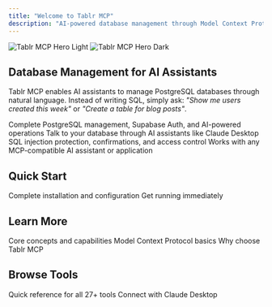 ```yaml
---
title: "Welcome to Tablr MCP"
description: "AI-powered database management through Model Context Protocol"
---
```


<img
  className="block dark:hidden"
  src="/images/hero-light.png"
  alt="Tablr MCP Hero Light"
/>
<img
  className="hidden dark:block"
  src="/images/hero-dark.png"
  alt="Tablr MCP Hero Dark"
/>

## Database Management for AI Assistants

Tablr MCP enables AI assistants to manage PostgreSQL databases through natural language. Instead of writing SQL, simply ask: *"Show me users created this week"* or *"Create a table for blog posts"*.

<CardGroup cols={2}>
  <Card title="27+ Database Tools" icon="toolbox">
    Complete PostgreSQL management, Supabase Auth, and AI-powered operations
  </Card>
  <Card title="Natural Language" icon="message">
    Talk to your database through AI assistants like Claude Desktop
  </Card>
  <Card title="Enterprise Security" icon="shield-check">
    SQL injection protection, confirmations, and access control
  </Card>
  <Card title="Easy Integration" icon="plug">
    Works with any MCP-compatible AI assistant or application
  </Card>
</CardGroup>

## Quick Start

<CardGroup cols={2}>
  <Card
    title="Setup Guide"
    icon="gear"
    href="/setup-guide"
  >
    Complete installation and configuration
  </Card>
  <Card
    title="5-Minute Quickstart"
    icon="rocket"
    href="/quickstart"
  >
    Get running immediately
  </Card>
</CardGroup>

## Learn More

<CardGroup cols={3}>
  <Card
    title="What is Tablr MCP?"
    icon="info"
    href="/what-is-tablr"
  >
    Core concepts and capabilities
  </Card>
  <Card
    title="Understanding MCP"
    icon="network"
    href="/mcp-concepts"
  >
    Model Context Protocol basics
  </Card>
  <Card
    title="Key Features"
    icon="star"
    href="/features"
  >
    Why choose Tablr MCP
  </Card>
</CardGroup>

## Browse Tools

<CardGroup cols={2}>
  <Card
    title="All Tools Overview"
    icon="list"
    href="/tools"
  >
    Quick reference for all 27+ tools
  </Card>
  <Card
    title="Integration Examples"
    icon="code"
    href="/integration/claude-desktop"
  >
    Connect with Claude Desktop
  </Card>
</CardGroup>
